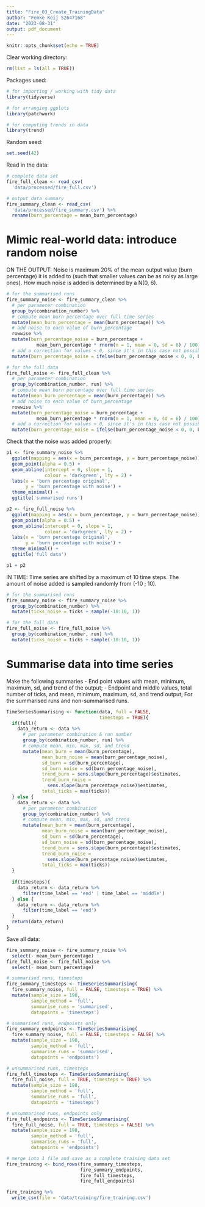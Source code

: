 ```yaml
---
title: "Fire_03_Create_TrainingData"
author: "Femke Keij S2647168"
date: "2023-08-31"
output: pdf_document
---
```


```r
knitr::opts_chunk$set(echo = TRUE)
```

Clear working directory:
```r
rm(list = ls(all = TRUE)) 
```

Packages used:
```r
# for importing / working with tidy data
library(tidyverse)

# for arranging ggplots
library(patchwork)

# for computing trends in data
library(trend)
```

Random seed:
```r
set.seed(42)
```

Read in the data:
```r
# complete data set
fire_full_clean <- read_csv(
  'data/processed/fire_full.csv')

# output data summary
fire_summary_clean <- read_csv(
  'data/processed/fire_summary.csv') %>%
  rename(burn_percentage = mean_burn_percentage)
```

# Mimic real-world data: introduce random noise
ON THE OUTPUT:
Noise is maximum 20% of the mean output value (burn percentage) it is added to (such that smaller values can be as noisy as large ones). How much noise is added is determined by a N(0, 6). 
```r
# for the summarised runs
fire_summary_noise <- fire_summary_clean %>%
  # per parameter combination
  group_by(combination_number) %>%
  # compute mean burn percentage over full time series
  mutate(mean_burn_percentage = mean(burn_percentage)) %>%
  # add noise to each value of burn_percentage
  rowwise %>%
  mutate(burn_percentage_noise = burn_percentage +
           mean_burn_percentage * rnorm(n = 1, mean = 0, sd = 6) / 100) %>%
  # add a correction for values < 0, since it's in this case not possible for values to be negative
  mutate(burn_percentage_noise = ifelse(burn_percentage_noise < 0, 0, burn_percentage_noise))

# for the full data
fire_full_noise <- fire_full_clean %>%
  # per parameter combination
  group_by(combination_number, run) %>%
  # compute mean burn percentage over full time series
  mutate(mean_burn_percentage = mean(burn_percentage)) %>%
  # add noise to each value of burn_percentage
  rowwise %>%
  mutate(burn_percentage_noise = burn_percentage +
           mean_burn_percentage * rnorm(n = 1, mean = 0, sd = 6) / 100) %>%
  # add a correction for values < 0, since it's in this case not possible for values to be negative
  mutate(burn_percentage_noise = ifelse(burn_percentage_noise < 0, 0, burn_percentage_noise))
```
Check that the noise was added properly:
```r
p1 <- fire_summary_noise %>%
  ggplot(mapping = aes(x = burn_percentage, y = burn_percentage_noise)) +
  geom_point(alpha = 0.5) +
  geom_abline(intercept = 0, slope = 1,
              colour = 'darkgreen', lty = 2) +
  labs(x = 'burn percentage original',
       y = 'burn percentage with noise') +
  theme_minimal() +
  ggtitle('summarised runs')

p2 <- fire_full_noise %>%
  ggplot(mapping = aes(x = burn_percentage, y = burn_percentage_noise)) +
  geom_point(alpha = 0.5) +
  geom_abline(intercept = 0, slope = 1,
              colour = 'darkgreen', lty = 2) +
  labs(x = 'burn percentage original',
       y = 'burn percentage with noise') +
  theme_minimal() +
  ggtitle('full data')

p1 + p2
```

IN TIME:
Time series are shifted by a maximum of 10 time steps. The amount of noise added is sampled randomly from (-10 ; 10).
```r
# for the summarised runs
fire_summary_noise <- fire_summary_noise %>%
  group_by(combination_number) %>%
  mutate(ticks_noise = ticks + sample(-10:10, 1))

# for the full data
fire_full_noise <- fire_full_noise %>%
  group_by(combination_number, run) %>%
  mutate(ticks_noise = ticks + sample(-10:10, 1))
```

# Summarise data into time series
Make the following summaries
- End point values with mean, minimum, maximum, sd, and trend of the output;
- Endpoint and middle values, total number of ticks, and mean, minimum, maximum, sd, and trend output;
For the summarised runs and non-summarised runs.

```r
TimeSeriesSummarising <- function(data, full = FALSE,
                                  timesteps = TRUE){
  if(full){
    data_return <- data %>%
      # per parameter combination & run number
      group_by(combination_number, run) %>%
      # compute mean, min, max, sd, and trend
      mutate(mean_burn = mean(burn_percentage),
             mean_burn_noise = mean(burn_percentage_noise),
             sd_burn = sd(burn_percentage),
             sd_burn_noise = sd(burn_percentage_noise),
             trend_burn = sens.slope(burn_percentage)$estimates,
             trend_burn_noise =
               sens.slope(burn_percentage_noise)$estimates,
             total_ticks = max(ticks))
  } else {
    data_return <- data %>%
      # per parameter combination
      group_by(combination_number) %>%
      # compute mean, min, max, sd, and trend
      mutate(mean_burn = mean(burn_percentage),
             mean_burn_noise = mean(burn_percentage_noise),
             sd_burn = sd(burn_percentage),
             sd_burn_noise = sd(burn_percentage_noise),
             trend_burn = sens.slope(burn_percentage)$estimates,
             trend_burn_noise =
               sens.slope(burn_percentage_noise)$estimates,
             total_ticks = max(ticks))
  }
  
  if(timesteps){
    data_return <- data_return %>%
      filter(time_label == 'end' | time_label == 'middle')
  } else {
    data_return <- data_return %>%
      filter(time_label == 'end')
  }
  return(data_return)
}
```

Save all data:
```r
fire_summary_noise <- fire_summary_noise %>%
  select(- mean_burn_percentage)
fire_full_noise <- fire_full_noise %>%
  select(- mean_burn_percentage)

# summarised runs, timesteps
fire_summary_timesteps <- TimeSeriesSummarising(
  fire_summary_noise, full = FALSE, timesteps = TRUE) %>%
  mutate(sample_size = 198,
         sample_method = 'full',
         summarise_runs = 'summarised',
         datapoints = 'timesteps')

# summarised runs, endpoints only
fire_summary_endpoints <- TimeSeriesSummarising(
  fire_summary_noise, full = FALSE, timesteps = FALSE) %>%
  mutate(sample_size = 198,
         sample_method = 'full',
         summarise_runs = 'summarised',
         datapoints = 'endpoints')

# unsummarised runs, timesteps
fire_full_timesteps <- TimeSeriesSummarising(
  fire_full_noise, full = TRUE, timesteps = TRUE) %>%
  mutate(sample_size = 198,
         sample_method = 'full',
         summarise_runs = 'full',
         datapoints = 'timesteps')

# unsummarised runs, endpoints only
fire_full_endpoints <- TimeSeriesSummarising(
  fire_full_noise, full = TRUE, timesteps = FALSE) %>%
  mutate(sample_size = 198,
         sample_method = 'full',
         summarise_runs = 'full',
         datapoints = 'endpoints')

# merge into 1 file and save as a complete training data set
fire_training <- bind_rows(fire_summary_timesteps,
                           fire_summary_endpoints,
                           fire_full_timesteps,
                           fire_full_endpoints)

fire_training %>%
  write_csv(file = 'data/training/fire_training.csv')
```